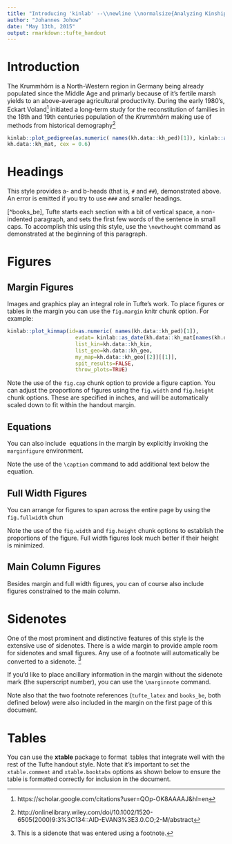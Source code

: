 ```yaml
---
title: "Introducing 'kinlab' --\\newline \\normalsize{Analyzing Kinship and Reproduction in historical family data from the Krummhörn (Germany, 18th and 19th centuries)}"
author: "Johannes Johow"
date: "May 13th, 2015"
output: rmarkdown::tufte_handout
---
```


# Introduction

The Krummhörn is a North-Western region in Germany being already populated since the Middle Age and primarly because of it's fertile marsh yields to an above-average agricultural productivity. During the early 1980's, Eckart Voland[^Voland_site] initiated a long-term study for the reconstitution of families in the 18th and 19th centuries population of the _Krummhörn_ making use of methods from historical demography[^Voland_2000]  
 

```r
kinlab::plot_pedigree(as.numeric( names(kh.data::kh_ped)[1]), kinlab::as_date(kh.data::kh_mat[names(kh.data::kh_ped)[1],2,1]), as.data.frame(kh.data::kh_ind),  kh.data::kh_ped[[1]],
kh.data::kh_mat, cex = 0.6)
```

# Headings

This style provides a- and b-heads (that is, `#` and `##`), demonstrated above.
An error is emitted if you try to use `###` and smaller headings.

\newthought{In his later books}[^books_be], Tufte starts each section with a bit of vertical space, a non-indented paragraph, and sets the first few words of the sentence in small caps. To accomplish this using this style, use the `\newthought` command as demonstrated at the beginning of this paragraph.

# Figures

## Margin Figures

Images and graphics play an integral role in Tufte's work. To place figures or tables in the margin you can use the `fig.margin` knitr chunk option. For example:

```r

kinlab::plot_kinmap(id=as.numeric( names(kh.data::kh_ped)[1]),
                      evdat= kinlab::as_date(kh.data::kh_mat[names(kh.data::kh_ped)[1],2,1]),
                      list_kin=kh.data::kh_kin,
                      list_geo=kh.data::kh_geo,
                      my_map=kh.data::kh_geo[[2]][[1]],
                      spit_results=FALSE,
                      throw_plots=TRUE)
```


Note the use of the `fig.cap` chunk option to provide a figure caption. You can adjust the proportions of figures using the `fig.width` and `fig.height` chunk options. These are specified in inches, and will be automatically scaled down to fit within the handout margin.

## Equations

You can also include \LaTeX\ equations in the margin by explicitly invoking the `marginfigure` environment.

\begin{marginfigure}
$$\frac{d}{dx}\left( \int_{0}^{x} f(u)\,du\right)=f(x).$$
\caption{An equation}
\end{marginfigure}

Note the use of the `\caption` command to add additional text below the equation.

## Full Width Figures

You can arrange for figures to span across the entire page by using the `fig.fullwidth` chun

Note the use of the `fig.width` and `fig.height` chunk options to establish the proportions of the figure. Full width figures look much better if their height is minimized.

## Main Column Figures

Besides margin and full width figures, you can of course also include figures constrained to the main column.

# Sidenotes

One of the most prominent and distinctive features of this style is the extensive use of sidenotes. There is a wide margin to provide ample room for sidenotes and small figures. Any use of a footnote will automatically be converted to a sidenote. ^[This is a sidenote that was entered using a footnote.] 

If you'd like to place ancillary information in the margin without the sidenote mark (the superscript number), you can use the `\marginnote` command. \marginnote{This is a margin note.  Notice that there isn't a number preceding the note.}

Note also that the two footnote references (`tufte_latex` and `books_be`, both defined below) were also included in the margin on the first page of this document.

# Tables

You can use the **xtable** package to format \LaTeX\ tables that integrate well with the rest of the Tufte handout style. Note that it's important to set the `xtable.comment` and `xtable.booktabs` options as shown below to ensure the table is formatted correctly for inclusion in the document.

[^Voland_2000]: http://onlinelibrary.wiley.com/doi/10.1002/1520-6505(2000)9:3%3C134::AID-EVAN3%3E3.0.CO;2-M/abstract
[^Voland_site]: https://scholar.google.com/citations?user=QOp-OK8AAAAJ&hl=en

